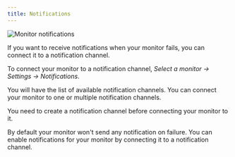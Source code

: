 ```yaml
---
title: Notifications
---
```



  <Image
    src={Notification}
    alt="Monitor notifications"
  />


If you want to receive notifications when your monitor fails, you can connect it to a notification channel.

To connect your monitor to a notification channel, _Select a monitor &rarr; Settings &rarr; Notifications_.

You will have the list of available notification channels. You can connect your monitor to one or multiple notification channels.

You need to create a notification channel before connecting your monitor to it.

<Aside>
By default your monitor won't send any notification on failure. You can enable notifications for your monitor by connecting it to a notification channel.
</Aside>